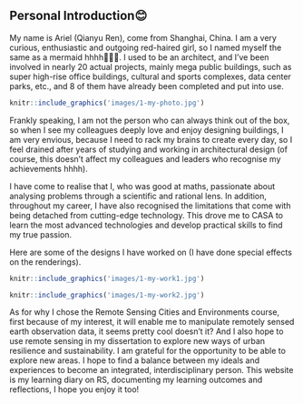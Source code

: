 ## **Personal Introduction😊** {.unnumbered}

My name is Ariel (Qianyu Ren), come from Shanghai, China. I am a very curious, enthusiastic and outgoing red-haired girl, so I named myself the same as a mermaid hhhh🧜‍♀️🥰. I used to be an architect, and I've been involved in nearly 20 actual projects, mainly mega public buildings, such as super high-rise office buildings, cultural and sports complexes, data center parks, etc., and 8 of them have already been completed and put into use.

```r
knitr::include_graphics('images/1-my-photo.jpg')

```

Frankly speaking, I am not the person who can always think out of the box, so when I see my colleagues deeply love and enjoy designing buildings, I am very envious, because I need to rack my brains to create every day, so I feel drained after years of studying and working in architectural design (of course, this doesn't affect my colleagues and leaders who recognise my achievements hhhh).

I have come to realise that I, who was good at maths, passionate about analysing problems through a scientific and rational lens. In addition, throughout my career, I have also recognised the limitations that come with being detached from cutting-edge technology. This drove me to CASA to learn the most advanced technologies and develop practical skills to find my true passion.

Here are some of the designs I have worked on (I have done special effects on the renderings).
```r
knitr::include_graphics('images/1-my-work1.jpg')

```

```r
knitr::include_graphics('images/1-my-work2.jpg')

```

As for why I chose the Remote Sensing Cities and Environments course, first because of my interest, it will enable me to manipulate remotely sensed earth observation data, it seems pretty cool doesn't it? And I also hope to use remote sensing in my dissertation to explore new ways of urban resilience and sustainability. I am grateful for the opportunity to be able to explore new areas. I hope to find a balance between my ideals and experiences to become an integrated, interdisciplinary person. This website is my learning diary on RS, documenting my learning outcomes and reflections, I hope you enjoy it too!
